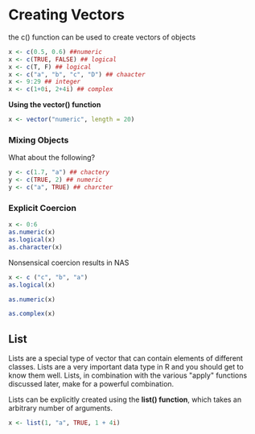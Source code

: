 # Creating Vectors

the c() function can be used to create vectors of objects

```r

x <- c(0.5, 0.6) ##numeric
x <- c(TRUE, FALSE) ## logical
x <- c(T, F) ## logical
x <- c("a", "b", "c", "D") ## chaacter
x <- 9:29 ## integer
x <- c(1+0i, 2+4i) ## complex
```

**Using the vector() function**

```r

x <- vector("numeric", length = 20)
```

### Mixing Objects

What about the following?

```r
y <- c(1.7, "a") ## chactery
y <- c(TRUE, 2) ## numeric
y <- c("a", TRUE) ## charcter

```

### 

### Explicit Coercion

```r
x <- 0:6
as.numeric(x)
as.logical(x)
as.character(x)
```

Nonsensical coercion results in NAS

```r

x <- c ("c", "b", "a")
as.logical(x)

as.numeric(x)

as.complex(x)
```

## List

Lists are a special type of vector that can contain elements of different classes. Lists are a very
important data type in R and you should get to know them well. Lists, in combination with the
various \"apply\" functions discussed later, make for a powerful combination.

Lists can be explicitly created using the **list() function**, which takes an arbitrary number of
arguments.

```r
x <- list(1, "a", TRUE, 1 + 4i)
```
